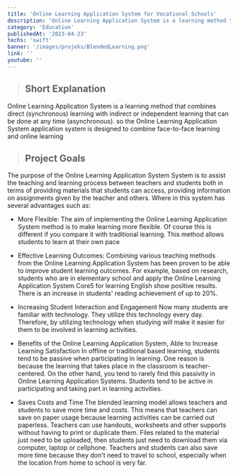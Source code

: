 ```yaml
---
title: 'Online Learning Application System for Vocational Schools'
description: 'Online Learning Application System is a learning method that combines direct (synchronous) learning with indirect or independent learning that can be done at any time (asynchronous).'
category: 'Education'
publishedAt: '2023-04-23'
techs: 'swift'
banner: '/images/projeks/BlendedLearning.png'
link: ''
youtube: ''
---
```


> ## Short Explanation

Online Learning Application System is a learning method that combines direct (synchronous) learning with indirect or independent learning that can be done at any time (asynchronous). so the Online Learning Application System application system is designed to combine face-to-face learning and online learning

> ## Project Goals

The purpose of the Online Learning Application System System is to assist the teaching and learning process between teachers and students both in terms of providing materials that students can access, providing information on assignments given by the teacher and others. Where in this system has several advantages such as:

- More Flexible:
  The aim of implementing the Online Learning Application System method is to make learning more flexible. Of course this is different if you compare it with traditional learning. This method allows students to learn at their own pace

- Effective Learning Outcomes:
  Combining various teaching methods from the Online Learning Application System has been proven to be able to improve student learning outcomes. For example, based on research, students who are in elementary school and apply the Online Learning Application System Core5 for learning English show positive results. There is an increase in students' reading achievement of up to 20%.
- Increasing Student Interaction and Engagement
  Now many students are familiar with technology. They utilize this technology every day. Therefore, by utilizing technology when studying will make it easier for them to be involved in learning activities.

- Benefits of the Online Learning Application System, Able to Increase Learning Satisfaction
  In offline or traditional based learning, students tend to be passive when participating in learning. One reason is because the learning that takes place in the classroom is teacher-centered. On the other hand, you tend to rarely find this passivity in Online Learning Application Systems. Students tend to be active in participating and taking part in learning activities.
- Saves Costs and Time
  The blended learning model allows teachers and students to save more time and costs. This means that teachers can save on paper usage because learning activities can be carried out paperless. Teachers can use handouts, worksheets and other supports without having to print or duplicate them. Files related to the material just need to be uploaded, then students just need to download them via computer, laptop or cellphone. Teachers and students can also save more time because they don't need to travel to school, especially when the location from home to school is very far.
